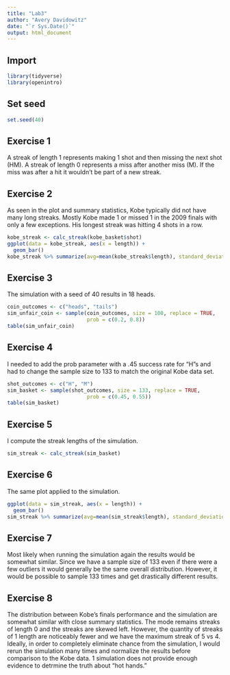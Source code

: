 ```yaml
---
title: "Lab3"
author: "Avery Davidowitz"
date: "`r Sys.Date()`"
output: html_document
---
```


## Import

```r
library(tidyverse)
library(openintro)
```
## Set seed
```r
set.seed(40)
```


## Exercise 1
A streak of length 1 represents making 1 shot and then missing the next shot (HM). A streak of length 0 represents a miss after another miss (M). If the miss was after a hit it wouldn't be part of a new streak.

## Exercise 2
As seen in the plot and summary statistics, Kobe typically did not have many long streaks. Mostly Kobe made 1 or missed 1 in the 2009 finals with only a few exceptions. His longest streak was hitting 4 shots in a row.

```r
kobe_streak <- calc_streak(kobe_basket$shot)
ggplot(data = kobe_streak, aes(x = length)) +
  geom_bar()
kobe_streak %>% summarize(avg=mean(kobe_streak$length), standard_deviation=sd(kobe_streak$length), longest=max(kobe_streak$length))
```

## Exercise 3
The simulation with a seed of 40 results in 18 heads.

```r
coin_outcomes <- c("heads", "tails")
sim_unfair_coin <- sample(coin_outcomes, size = 100, replace = TRUE, 
                          prob = c(0.2, 0.8))
table(sim_unfair_coin)
```

## Exercise 4
I needed to add the prob parameter with a .45 success rate for "H"s and had to change the sample size to 133 to match the original Kobe data set.

```r
shot_outcomes <- c("H", "M")
sim_basket <- sample(shot_outcomes, size = 133, replace = TRUE,
                          prob = c(0.45, 0.55))
table(sim_basket)
```

## Exercise 5
I compute the streak lengths of the simulation.
```r
sim_streak <- calc_streak(sim_basket)
```


## Exercise 6
The same plot applied to the simulation.
```r
ggplot(data = sim_streak, aes(x = length)) +
  geom_bar()
sim_streak %>% summarize(avg=mean(sim_streak$length), standard_deviation=sd(sim_streak$length), longest=max(sim_streak$length))
```


## Exercise 7
Most likely when running the simulation again the results would be somewhat similar. Since we have a sample size of 133 even if there were a few outliers it would generally be the same overall distribution. However, it would be possible to sample 133 times and get drastically different results.

## Exercise 8
The distribution between Kobe's finals performance and the simulation are somewhat similar with close summary statistics. The mode remains streaks of length 0 and the streaks are skewed left. However, the quantity of streaks of 1 length are noticeably fewer and we have the maximum streak of 5 vs 4. Ideally, in order to completely eliminate chance from the simulation, I would rerun the simulation many times and normalize the results before comparison to the Kobe data. 1 simulation does not provide enough evidence to detrmine the truth about "hot hands."
